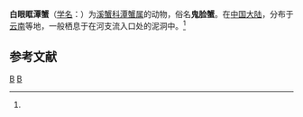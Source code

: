 {{Speciesbox
| taxon = Lacunipotamon albusorbitum
| binomial_authority = (Dai et al., 1975)<ref name='id12114'>{{cite web| url =http://www.bioinfo.cn/db05/BjdwSpecies.php?action=view&id=12114| title =白眼眶潭蟹| work =《中国动物物种编目数据库》| publisher =中国科学院微生物研究所| author =中国科学院动物研究所| accessdate =2009-04-28| deadurl =yes| archiveurl =https://web.archive.org/web/20160305101841/http://www.bioinfo.cn/db05/BjdwSpecies.php?action=view&id=12114| archivedate =2016-03-05}}</ref>
}}

'''白眼眶潭蟹'''（[[学名|学名]]：{{lang|la|''Lacunipotamon albusorbitum''}}）为[[溪蟹科|溪蟹科]][[潭蟹属|潭蟹属]]的动物，俗名'''鬼脸蟹'''。在[[中国大陆|中国大陆]]，分布于[[云南|云南]]等地，一般栖息于在河支流入口处的泥洞中。<ref name='id12114'/>

== 参考文献 ==
{{reflist}}

{{螃蟹小作品}}
{{taxonbar}}

[[Category:潭蟹属|B]]
[[Category:_1975年描述的动物|B]]